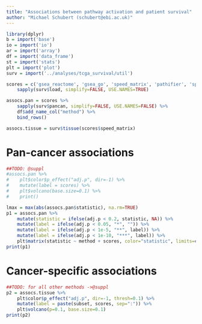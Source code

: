 ```yaml
---
title: "Associations between pathway activation and patient survival"
author: "Michael Schubert (schubert@ebi.ac.uk)"
---
```


```r
library(dplyr)
b = import('base')
io = import('io')
ar = import('array')
df = import('data_frame')
st = import('stats')
plt = import('plot')
surv = import('../analyses/tcga_survival/util')

scores = c('gsea_reactome', 'gsea_go', 'speed_matrix', 'pathifier', 'spia') %>%
    sapply(surv$load, simplify=FALSE, USE.NAMES=TRUE)

assocs.pan = scores %>%
    sapply(surv$pancan, simplify=FALSE, USE.NAMES=FALSE) %>%
    df$add_name_col("method") %>%
    bind_rows()

assocs.tissue = surv$tissue(scores$speed_matrix)
```

# Pan-cancer associations

```r
##TODO: @suppl
#assocs.pan %>%
#    plt$color$p_effect("adj.p", dir=-1) %>%
#    mutate(label = scores) %>%
#    plt$volcano(base.size=0.1) %>%
#    print()
```

```r
lmax = max(abs(assocs.pan$statistic), na.rm=TRUE)
p1 = assocs.pan %>%
    mutate(statistic = ifelse(adj.p < 0.2, statistic, NA)) %>%
    mutate(label = ifelse(adj.p < 0.05, "*", "")) %>%
    mutate(label = ifelse(adj.p < 1e-5, "**", label)) %>%
    mutate(label = ifelse(adj.p < 1e-10, "***", label)) %>%
    plt$matrix(statistic ~ method + scores, color="statistic", limits=c(-lmax,lmax))
print(p1)
```

# Cancer-specific associations

```r
##TODO: for all other methods ->@suppl
p2 = assocs.tissue %>%
    plt$color$p_effect("adj.p", dir=-1, thresh=0.1) %>%
    mutate(label = paste(subset, scores, sep=":")) %>%
    plt$volcano(p=0.1, base.size=0.1)
print(p2)
```
